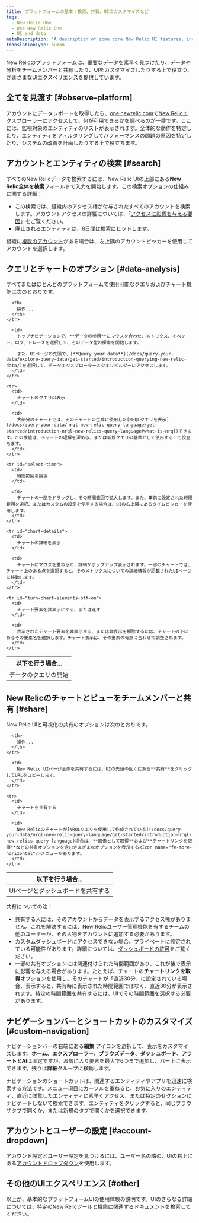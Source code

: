 ```yaml
---
title: プラットフォームの基本：検索、共有、UIのカスタマイズなど
tags:
  - New Relic One
  - Use New Relic One
  - UI and data
metaDescription: 'A description of some core New Relic UI features, including chart features, search features, sharing options, account selection, and more.'
translationType: human
---
```


New Relicのプラットフォームは、重要なデータを素早く見つけたり、データや分析をチームメンバーと共有したり、UIをカスタマイズしたりする上で役立つ、さまざまなUIエクスペリエンスを提供しています。

## 全てを見渡す [#observe-platform]

アカウントにデータレポートを取得したら、[one.newrelic.com](https://one.newrelic.com)で[New Relicエクスプローラー](/docs/new-relic-one/use-new-relic-one/core-concepts/entity-explorer-view-performance-across-apps-services-hosts)にアクセスして、何が利用できるかを調べるのが一番です。ここには、監視対象のエンティティのリストが表示されます。全体的な動作を特定したり、エンティティをフィルタリングしてパフォーマンスの問題の原因を特定したり、システムの改善を計画したりする上で役立ちます。

## アカウントとエンティティの検索 [#search]

すべてのNew Relicデータを検索するには、New Relic UIの上部にある**New Relic全体を検索**フィールドで入力を開始します。この検索オプションの仕組みに関する詳細：

* この検索で​​は、組織内のアクセス権が付与されたすべてのアカウントを検索します。アカウントアクセスの詳細については、「[アクセスに影響を与える要因](/docs/accounts/accounts-billing/general-account-settings/factors-affecting-access-features-data)」をご覧ください。
* 廃止されるエンティティは、[8日間は検索にヒットします](/docs/new-relic-one-entity-explorer#data-retention)。

組織に[複数のアカウント](/docs/accounts/accounts-billing/general-account-settings/factors-affecting-access-features-data)がある場合は、左上隅のアカウントピッカーを使用してアカウントを選択します。

## クエリとチャートのオプション [#data-analysis]

すべてまたはほとんどのプラットフォームで使用可能なクエリおよびチャート機能は次のとおりです。

<table>
  <thead>
    <tr>
      <th width={250}>
        以下を行う場合...
      </th>

      <th>
        操作...
      </th>
    </tr>
  </thead>

  <tbody>
    <tr>
      <td>
        データのクエリの開始
      </td>

      <td>
        トップナビゲーションで、**データの参照**にマウスを合わせ、メトリクス、イベント、ログ、トレースを選択して、そのデータ型の探索を開始します。

        また、UIページの先頭で、[**Query your data**](/docs/query-your-data/explore-query-data/get-started/introduction-querying-new-relic-data/)を選択して、データエクスプローラーとクエリビルダーにアクセスします。
      </td>
    </tr>

    <tr>
      <td>
        チャートのクエリの表示
      </td>

      <td>
        大部分のチャートでは、そのチャートの生成に使用した[NRQLクエリを表示](/docs/query-your-data/nrql-new-relic-query-language/get-started/introduction-nrql-new-relics-query-language#what-is-nrql)できます。この機能は、チャートの理解を深める、または新規クエリの基準として使用する上で役立ちます。
      </td>
    </tr>

    <tr id="select-time">
      <td>
        時間範囲を選択
      </td>

      <td>
        チャートの一部をドラッグし、その時間範囲で拡大します。また、事前に設定された時間範囲を選択、またはカスタムの設定を使用する場合は、UIの右上隅にあるタイムピッカーを使用します。
      </td>
    </tr>

    <tr id="chart-details">
      <td>
        チャートの詳細を表示
      </td>

      <td>
        チャートにマウスを重ねると、詳細がポップアップ表示されます。一部のチャートでは、チャート上のある点を選択すると、そのメトリクスについての詳細情報が記載されたUIページに移動します。
      </td>
    </tr>

    <tr id="turn-chart-elements-off-on">
      <td>
        チャート要素を非表示にする、または返す
      </td>

      <td>
        表示されたチャート要素を非表示する、または非表示を解除するには、チャートの下にあるその要素名を選択します。チャート表示は、その要素の有無に合わせて調整されます。
      </td>
    </tr>
  </tbody>
</table>

## New Relicのチャートとビューをチームメンバーと共有 [#share]

New Relic UIと可視化の共有のオプションは次のとおりです。

<table>
  <thead>
    <tr>
      <th width={250}>
        以下を行う場合...
      </th>

      <th>
        操作...
      </th>
    </tr>
  </thead>

  <tbody>
    <tr>
      <td id="permalink">
        UIページとダッシュボードを共有する
      </td>

      <td>
        New Relic UIページ全体を共有するには、UIの先頭の近くにある**共有**をクリックしてURLをコピーします。
      </td>
    </tr>

    <tr>
      <td>
        チャートを共有する
      </td>

      <td>
        New Relicのチャートが[NRQLクエリを使用して作成されている](/docs/query-your-data/nrql-new-relic-query-language/get-started/introduction-nrql-new-relics-query-language)場合は、**画像として取得**および**チャートリンクを取得**などの共有オプションを含むさまざまなオプションを表示する<Icon name="fe-more-horizontal"/>メニューがあります。
      </td>
    </tr>
  </tbody>
</table>

共有についての注：

* 共有する人には、そのアカウントからデータを表示するアクセス権がありません。これを解決するには、New Relicユーザー管理機能を有するチームの他のユーザーが、その人物をアカウントに追加する必要があります。
* カスタムダッシュボードにアクセスできない場合、プライベートに設定されている可能性があります。詳細については、[ダッシュボードの許可](/docs/query-your-data/explore-query-data/dashboards/introduction-dashboards#dashboards-permissions)をご覧ください。
* 一部の共有オプションには関連付けられた時間範囲があり、これが後で表示に影響を与える場合があります。たとえば、チャートの**チャートリンクを取得**オプションを使用し、そのチャートが「直近30分」に設定されている場合、表示すると、共有時に表示された時間範囲ではなく、直近30分が表示されます。特定の時間範囲を共有するには、UIでその時間範囲を選択する必要があります。

## ナビゲーションバーとショートカットのカスタマイズ [#custom-navigation]

ナビゲーションバーの右端にある**編集** <Icon name="fe-edit-2"/>アイコンを選択して、表示をカスタマイズします。**ホーム**、**エクスプローラー**、**ブラウズデータ**、**ダッシュボード**、**アラートとAI**は固定ですが、お気に入り要素を最大で6つまで追加し、バー上に表示できます。残りは**詳細**グループに移動します。

ナビゲーションのショートカットは、関連するエンティティやアプリを迅速に検索する方法です。メニュー項目にカーソルを重ねると、お気に入りのエンティティ、直近に閲覧したエンティティに素早くアクセス、または特定のセクションにナビゲートしないで検索できます。エンティティをクリックすると、同じブラウザタブで開くか、または新規のタブで開くかを選択できます。

## アカウントとユーザーの設定 [#account-dropdown]

アカウント設定とユーザー設定を見つけるには、ユーザー名の隣の、UIの右上にある[アカウントドロップダウン](/docs/using-new-relic/welcome-new-relic/get-started/glossary#account-dropdown)を使用します。

## その他のUIエクスペリエンス [#other]

以上が、基本的なプラットフォームUIの使用体験の説明です。UIのさらなる詳細については、特定のNew Relicツールと機能に関連するドキュメントを検索してください。